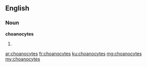 ==English==

===Noun===
'''choanocytes'''

# {{plural of|choanocyte}}

[[ar:choanocytes]]
[[fr:choanocytes]]
[[ku:choanocytes]]
[[mg:choanocytes]]
[[my:choanocytes]]